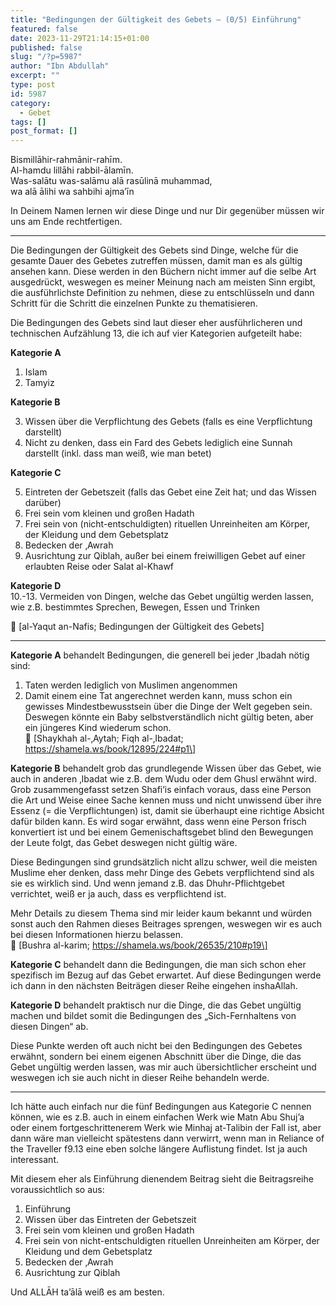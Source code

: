 ```yaml
---
title: "Bedingungen der Gültigkeit des Gebets – (0/5) Einführung"
featured: false
date: 2023-11-29T21:14:15+01:00
published: false
slug: "/?p=5987"
author: "Ibn Abdullah"
excerpt: ""
type: post
id: 5987
category:
  - Gebet
tags: []
post_format: []
---
```


Bismillāhir-rahmānir-rahīm.  
Al-hamdu lillāhi rabbil-ālamīn.  
Was-salātu was-salāmu alā rasūlinā muhammad,  
wa alā ālihi wa sahbihi ajma’īn

In Deinem Namen lernen wir diese Dinge und nur Dir gegenüber müssen wir uns am Ende rechtfertigen.

---

Die Bedingungen der Gültigkeit des Gebets sind Dinge, welche für die gesamte Dauer des Gebetes zutreffen müssen, damit man es als gültig ansehen kann. Diese werden in den Büchern nicht immer auf die selbe Art ausgedrückt, weswegen es meiner Meinung nach am meisten Sinn ergibt, die ausführlichste Definition zu nehmen, diese zu entschlüsseln und dann Schritt für die Schritt die einzelnen Punkte zu thematisieren.

Die Bedingungen des Gebets sind laut dieser eher ausführlicheren und technischen Aufzählung 13, die ich auf vier Kategorien aufgeteilt habe:

**Kategorie A**

1. Islam
2. Tamyiz

**Kategorie B**

3. Wissen über die Verpflichtung des Gebets (falls es eine Verpflichtung darstellt)
4. Nicht zu denken, dass ein Fard des Gebets lediglich eine Sunnah darstellt (inkl. dass man weiß, wie man betet)

**Kategorie C**

5. Eintreten der Gebetszeit (falls das Gebet eine Zeit hat; und das Wissen darüber)
6. Frei sein vom kleinen und großen Hadath
7. Frei sein von (nicht-entschuldigten) rituellen Unreinheiten am Körper, der Kleidung und dem Gebetsplatz
8. Bedecken der ‚Awrah
9. Ausrichtung zur Qiblah, außer bei einem freiwilligen Gebet auf einer erlaubten Reise oder Salat al-Khawf

**Kategorie D**  
10.-13. Vermeiden von Dingen, welche das Gebet ungültig werden lassen, wie z.B. bestimmtes Sprechen, Bewegen, Essen und Trinken

:green_book: \[al-Yaqut an-Nafis; Bedingungen der Gültigkeit des Gebets\]

---

**Kategorie A** behandelt Bedingungen, die generell bei jeder ‚Ibadah nötig sind:

1. Taten werden lediglich von Muslimen angenommen
2. Damit einem eine Tat angerechnet werden kann, muss schon ein gewisses Mindestbewusstsein über die Dinge der Welt gegeben sein. Deswegen könnte ein Baby selbstverständlich nicht gültig beten, aber ein jüngeres Kind wiederum schon.  
   :green_book: \[Shaykhah al-‚Aytah; Fiqh al-‚Ibadat; https://shamela.ws/book/12895/224#p1\]

**Kategorie B** behandelt grob das grundlegende Wissen über das Gebet, wie auch in anderen ‚Ibadat wie z.B. dem Wudu oder dem Ghusl erwähnt wird.  
Grob zusammengefasst setzen Shafi’is einfach voraus, dass eine Person die Art und Weise einee Sache kennen muss und nicht unwissend über ihre Essenz (= die Verpflichtungen) ist, damit sie überhaupt eine richtige Absicht dafür bilden kann. Es wird sogar erwähnt, dass wenn eine Person frisch konvertiert ist und bei einem Gemenischaftsgebet blind den Bewegungen der Leute folgt, das Gebet deswegen nicht gültig wäre.

Diese Bedingungen sind grundsätzlich nicht allzu schwer, weil die meisten Muslime eher denken, dass mehr Dinge des Gebets verpflichtend sind als sie es wirklich sind. Und wenn jemand z.B. das Dhuhr-Pflichtgebet verrichtet, weiß er ja auch, dass es verpflichtend ist.

Mehr Details zu diesem Thema sind mir leider kaum bekannt und würden sonst auch den Rahmen dieses Beitrages sprengen, weswegen wir es auch bei diesen Informationen hierzu belassen.  
:green_book: \[Bushra al-karim; https://shamela.ws/book/26535/210#p19\]

**Kategorie C** behandelt dann die Bedingungen, die man sich schon eher spezifisch im Bezug auf das Gebet erwartet. Auf diese Bedingungen werde ich dann in den nächsten Beiträgen dieser Reihe eingehen inshaAllah.

**Kategorie D** behandelt praktisch nur die Dinge, die das Gebet ungültig machen und bildet somit die Bedingungen des „Sich-Fernhaltens von diesen Dingen“ ab.

Diese Punkte werden oft auch nicht bei den Bedingungen des Gebetes erwähnt, sondern bei einem eigenen Abschnitt über die Dinge, die das Gebet ungültig werden lassen, was mir auch übersichtlicher erscheint und weswegen ich sie auch nicht in dieser Reihe behandeln werde.

---

Ich hätte auch einfach nur die fünf Bedingungen aus Kategorie C nennen können, wie es z.B. auch in einem einfachen Werk wie Matn Abu Shuj’a oder einem fortgeschrittenerem Werk wie Minhaj at-Talibin der Fall ist, aber dann wäre man vielleicht spätestens dann verwirrt, wenn man in Reliance of the Traveller f9.13 eine eben solche längere Auflistung findet. Ist ja auch interessant.

Mit diesem eher als Einführung dienendem Beitrag sieht die Beitragsreihe voraussichtlich so aus:

1. Einführung
2. Wissen über das Eintreten der Gebetszeit
3. Frei sein vom kleinen und großen Hadath
4. Frei sein von nicht-entschuldigten rituellen Unreinheiten am Körper, der Kleidung und dem Gebetsplatz
5. Bedecken der ‚Awrah
6. Ausrichtung zur Qiblah

Und ALLĀH ta’ālā weiß es am besten.
